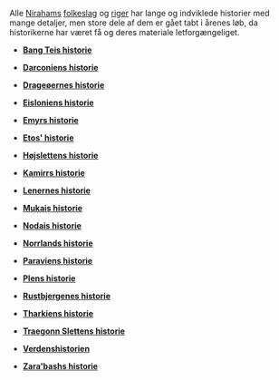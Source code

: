 {{title:Historie}}
{{author:Laura Holmegaard}}
{{timestamp:2009-11-24T17:39:42Z}}
{{copyright:Historie}}
Alle [[Niraham|Nirahams]] [[folkeslag]] og [[riger]] har lange og indviklede historier med mange detaljer, men store dele af dem er gået tabt i årenes løb, da historikerne har været få og deres materiale letforgængeliget.

*'''[[Bang Teis historie]]'''

*'''[[Darconiens historie]]'''

*'''[[Drageøernes historie]]'''

*'''[[Eisloniens historie]]'''

*'''[[Emyrs historie]]'''

*'''[[Etos' historie]]'''

*'''[[Højslettens historie]]'''

*'''[[Kamirrs historie]]'''

*'''[[Lenernes historie]]'''

*'''[[Mukais historie]]'''

*'''[[Nodais historie]]'''

*'''[[Norrlands historie]]'''

*'''[[Paraviens historie]]'''

*'''[[Plens historie]]'''

*'''[[Rustbjergenes historie]]'''

*'''[[Tharkiens historie]]'''

*'''[[Traegonn Slettens historie]]'''

*'''[[Verdenshistorien]]'''

*'''[[Zara'bashs historie]]'''